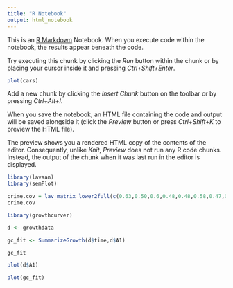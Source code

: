 ```yaml
---
title: "R Notebook"
output: html_notebook
---
```


This is an [R Markdown](http://rmarkdown.rstudio.com) Notebook. When you execute code within the notebook, the results appear beneath the code. 

Try executing this chunk by clicking the *Run* button within the chunk or by placing your cursor inside it and pressing *Ctrl+Shift+Enter*. 

```r
plot(cars)
```

Add a new chunk by clicking the *Insert Chunk* button on the toolbar or by pressing *Ctrl+Alt+I*.

When you save the notebook, an HTML file containing the code and output will be saved alongside it (click the *Preview* button or press *Ctrl+Shift+K* to preview the HTML file).

The preview shows you a rendered HTML copy of the contents of the editor. Consequently, unlike *Knit*, *Preview* does not run any R code chunks. Instead, the output of the chunk when it was last run in the editor is displayed.

```r
library(lavaan)
library(semPlot)
```

```r
crime.cov = lav_matrix_lower2full(c(0.63,0.50,0.6,0.48,0.48,0.58,0.47,0.48,0.51,0.67))
crime.cov
```


```r
library(growthcurver)

d <- growthdata

gc_fit <- SummarizeGrowth(d$time,d$A1)

gc_fit
```

```r
plot(d$A1)
```

```r
plot(gc_fit)
```